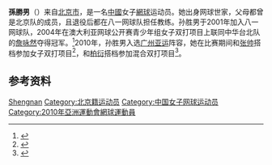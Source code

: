 {{Infobox tennis biography
| name = 孙胜男
| image = 
| country = {{CHN}}
| residence = {{CHN}}[[北京市|北京市]]
| birth_date = {{birth date and age|1987|1|21|df=y}}
| birth_place = {{CHN}}[[北京市|北京市]]
| height = 1.70 m
| turnedpro = 2002
| retired = 
| plays = 左撇子
| careerprizemoney = $289,473
| singlesrecord = 205–166
| singlestitles = 6 ITF
| highestsinglesranking = No. 216（2011年4月4日）
| AustralianOpenresult =
| FrenchOpenresult =
| Wimbledonresult =
| USOpenresult = 资格赛第二轮（[[2007年美国网球公开赛|2007]]）
| doublesrecord = 256–158
| doublestitles = 1 WTA, 26 ITF
| highestdoublesranking = No. 50（2007年9月17日）
| AustralianOpenDoublesresult = 八强（[[2007年澳大利亚网球公开赛|2007]]）
| FrenchOpenDoublesresult = 第二轮（[[2007年法国网球公开赛|2007]]）
| WimbledonDoublesresult = 第一轮（[[2007年温布尔登网球锦标赛|2007]]、[[2008年溫布頓網球錦標賽|2008]]）
| USOpenDoublesresult = 第一轮（[[2007年美国网球公开赛|2007]]）
}}
'''孫勝男'''（{{bd|1987年|1月21日||}}）来自[[北京市|北京市]]，是一名[[中國|中國]]女子[[網球|網球]]运动员。她出身网球世家，父母都曾是北京队的成员，且退役后都在八一网球队担任教练。孙胜男于2001年加入八一网球队，2004年在澳大利亚网球公开赛青少年组女子双打项目上联同中华台北队的[[詹咏然|詹咏然]]夺得冠军。<ref>{{cite web|url=http://sports.anhuinews.com/system/2004/02/03/000553237.shtml|title=孙胜男父亲侃谈军人网球情：女儿荣誉代表中国|publisher=中安体育|date=2004-02-03|accessdate=2020-11-08|archive-date=2005-09-21|archive-url=https://web.archive.org/web/20050921180959/http://sports.anhuinews.com/system/2004/02/03/000553237.shtml|dead-url=no}}</ref>2010年，孙胜男入选[[2010年亚洲运动会|广州亚运]]阵容，她在比赛期间和[[张帅_(网球运动员)|张帅]]搭档参加女子双打项目<ref>{{cite web|url=http://sports.sina.com.cn/yayun2010/t/2010-11-19/19485321073.shtml|title=亚运网球-彭帅/晏紫进8强 孙胜男/张帅苦战过关|publisher=新浪体育|date=2010-11-19|accessdate=2020-11-08}}</ref>，和[[柏衍|柏衍]]搭档参加混合双打项目<ref>{{cite web|url=http://sports.sina.com.cn/yayun2010/t/2010-11-18/17085318562.shtml|title=亚运混双柏衍孙胜男57分钟完胜 次轮将战米尔扎|publisher=新浪体育|date=2010-11-18|accessdate=2020-11-08}}</ref>。

==参考资料==
{{reflist}}

{{DEFAULTSORT:Sun Shengnan}}
[[Category:孫姓|Shengnan]]
[[Category:北京籍运动员|Category:北京籍运动员]]
[[Category:中国女子网球运动员|Category:中国女子网球运动员]]
[[Category:2010年亞洲運動會網球運動員|Category:2010年亞洲運動會網球運動員]]